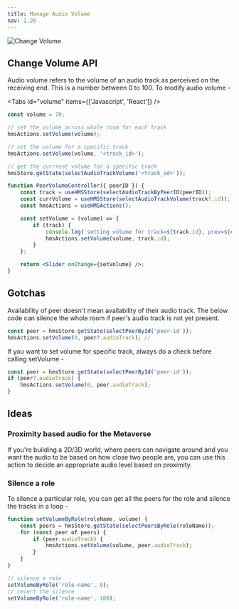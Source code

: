 ```yaml
---
title: Manage Audio Volume
nav: 1.26
---
```


![Change Volume](/guides/volume.png)

## Change Volume API

Audio volume refers to the volume of an audio track as perceived on the receiving end. This is a number between 0 to 100.
To modify audio volume -

<Tabs id="volume" items={['Javascript', 'React']} />

<Tab id='volume-0'>

```js
const volume = 70;

// set the volume across whole room for each track
hmsActions.setVolume(volume);

// set the volume for a specific track
hmsActions.setVolume(volume, '<track_id>');

// get the currrent volume for a specific track
hmsStore.getState(selectAudioTrackVolume('<track_id>'));
```

</Tab>

<Tab id='volume-1'>

```jsx
function PeerVolumeController({ peerID }) {
    const track = useHMSStore(selectAudioTrackByPeerID(peerID));
    const currVolume = useHMSStore(selectAudioTrackVolume(track?.id));
    const hmsActions = useHMSActions();

    const setVolume = (volume) => {
        if (track) {
            console.log(`setting volume for track=${track.id}, prev=${currVolume}, new=${volume}`);
            hmsActions.setVolume(volume, track.id);
        }
    };

    return <Slider onChange={setVolume} />;
}
```

</Tab>

## Gotchas

Availability of peer doesn't mean availability of their audio track. The below code can silence the whole room if peer's audio track is not yet present.

```js
const peer = hmsStore.getState(selectPeerById('peer-id'));
hmsActions.setVolume(0, peer?.audioTrack); //
```

If you want to set volume for specific track, always do a check before calling setVolume -

```js
const peer = hmsStore.getState(selectPeerById('peer-id'));
if (peer?.audioTrack) {
    hmsActions.setVolume(0, peer.audioTrack);
}
```

## Ideas

### Proximity based audio for the Metaverse

If you're building a 2D/3D world, where peers can navigate around and you want the audio to be based on how close two people are, you can use this action to decide an appropriate audio level based on proximity.

### Silence a role

To silence a particular role, you can get all the peers for the role and silence the tracks in a loop -

```js
function setVolumeByRole(roleName, volume) {
    const peers = hmsStore.getState(selectPeersByRole(roleName));
    for (const peer of peers) {
        if (peer.audioTrack) {
            hmsActions.setVolume(volume, peer.audioTrack);
        }
    }
}

// silence a role
setVolumeByRole('role-name', 0);
// revert the silence
setVolumeByRole('role-name', 100);
```
